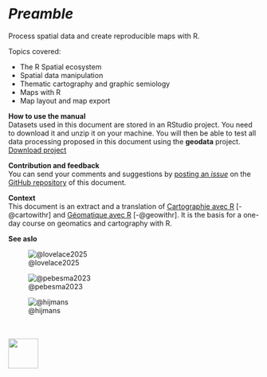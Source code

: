 # *Preamble* {.unnumbered}

Process spatial data and create reproducible maps with R. 

Topics covered:  

- The R Spatial ecosystem
- Spatial data manipulation
- Thematic cartography and graphic semiology
- Maps with R
- Map layout and map export

**How to use the manual**    
Datasets used in this document are stored in an RStudio project. 
You need to download it and unzip it on your machine. You will then be able to test all data processing proposed in this document using the **geodata** project.  
[Download project](https://rcarto.github.io/cartography_with_r/geodata.zip){.btn .btn-primary .btn-sm role=“button”}  

**Contribution and feedback**    
You can send your comments and suggestions by [posting an *issue*](https://github.com/rCarto/cartography_with_r/issues) on the [GitHub repository](https://github.com/rCarto/cartography_with_r) of this document. 


**Context**  
This document is an extract and a translation of [Cartographie avec R](https://rcarto.github.io/cartographie_avec_r/) [-@cartowithr] and [Géomatique avec R](https://rcarto.github.io/geomatique_avec_r/) [-@geowithr]. It is the basis for a one-day course on geomatics and cartography with R.   


**See aslo**

::: {layout="[[1,1,1,1,1], [1,1,1]]"}

![@lovelace2025](img/geocomp.jpg)


![@pebesma2023](img/sds.webp)


![@hijmans](img/r3.png)

:::



<br><br>![](img/logo_footer.svg){height=60px fi-align="center"}

